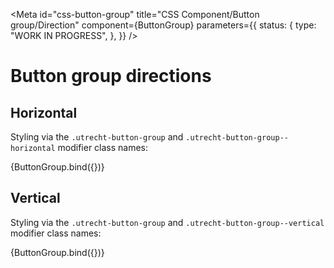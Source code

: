 <!-- @license CC0-1.0 -->


<Meta
  id="css-button-group"
  title="CSS Component/Button group/Direction"
  component={ButtonGroup}
  parameters={{
    status: {
      type: "WORK IN PROGRESS",
    },
  }}
/>

# Button group directions

## Horizontal

Styling via the `.utrecht-button-group` and `.utrecht-button-group--horizontal` modifier class names:

<Canvas>
  <Story
    name="Horizontal"
    args={{
      ...exampleArgs,
      direction: "horizontal",
    }}
  >
    {ButtonGroup.bind({})}
  </Story>
</Canvas>

## Vertical

Styling via the `.utrecht-button-group` and `.utrecht-button-group--vertical` modifier class names:

<Canvas>
  <Story
    name="Vertical"
    args={{
      ...exampleArgs,
      direction: "vertical",
    }}
  >
    {ButtonGroup.bind({})}
  </Story>
</Canvas>
